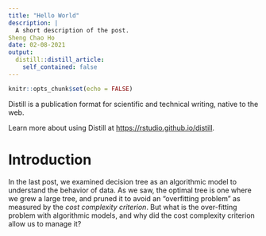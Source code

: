 ```yaml
---
title: "Hello World"
description: |
  A short description of the post.
Sheng Chao Ho
date: 02-08-2021
output:
  distill::distill_article:
    self_contained: false
---
```



```r
knitr::opts_chunk$set(echo = FALSE)
```

Distill is a publication format for scientific and technical writing, native to the web.

Learn more about using Distill at <https://rstudio.github.io/distill>.


# Introduction

In the last post,  we examined decision tree as an algorithmic model to understand the behavior of data. As we saw, the optimal tree is one where we grew a large tree, and pruned it to avoid an "overfitting problem" as measured by the *cost complexity criterion*. But what is the over-fitting problem with algorithmic models, and why did the cost complexity criterion allow us to manage it?

